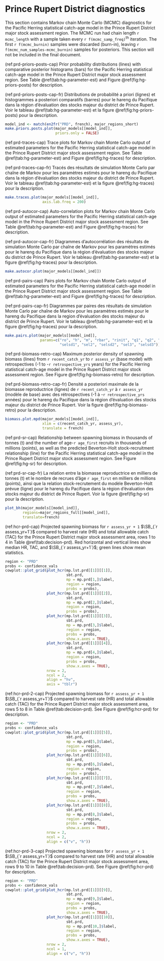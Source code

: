 # Prince Rupert District diagnostics

This section contains Markov chain Monte Carlo (MCMC) diagnostics for the Pacific Herring statistical catch-age model
in the Prince Rupert District major stock assessment region.
The MCMC run had chain length `r mcmc_length`
with a sample taken every `r f(mcmc_samp_freq)`^th^ iteration.
The first `r f(mcmc_burnin)` samples were discarded (burn-in), 
leaving `r f(mcmc_num_samples-mcmc_burnin)` samples for posteriors.
This section will not be included in the final document.

(ref:prd-priors-posts-cap) Prior probability distributions (lines) with
comparative posterior histograms (bars) for the Pacific Herring statistical catch-age model in the Prince Rupert District major stock assessment region.
See Table \@ref(tab:hg-parameter-est) and Figure \@ref(fig:hg-priors-posts) for description.

(ref:prd-priors-posts-cap-fr) Distributions de probabilité a priori (lignes)
et histogrammes a posteriori comparatifs (barres) pour le hareng du Pacifique dans la région d’évaluation des stocks majeur du district de Prince Rupert.
Voir le tableau \@ref(tab:hg-parameter-est) et la figure \@ref(fig:hg-priors-posts) pour la description.

```r
model_ind <- match(en2fr("PRD", french), major_regions_short)
make.priors.posts.plot(major_models[[model_ind]],
                       priors.only = FALSE)
```

(ref:prd-traces-cap) Trace plots for Markov chain Monte Carlo output of
estimated parameters for the Pacific Herring statistical catch-age model
in the Prince Rupert District major stock assessment region.
See Table \@ref(tab:hg-parameter-est) and Figure \@ref(fig:hg-traces) for description.

(ref:prd-traces-cap-fr) Tracés des résultats de simulation Monte Carlo par chaîne de Markov pour les paramètres estimés pour le hareng du Pacifique
dans la région d’évaluation des stocks majeur du district de Prince Rupert.
Voir le tableau \@ref(tab:hg-parameter-est) et la figure \@ref(fig:hg-traces) pour la description.

```r
make.traces.plot(major_models[[model_ind]],
                 axis.lab.freq = 200)
```

(ref:prd-autocor-cap) Auto-correlation plots for Markov chain Monte Carlo output of
estimated parameters for the Pacific Herring statistical catch-age model in the Prince Rupert District major stock assessment region.
See Table \@ref(tab:hg-parameter-est) and Figure \@ref(fig:hg-traces) for description.

(ref:prd-autocor-cap-fr) Diagrammes d’autocorrélation des résultats de simulation Monte Carlo par chaîne de Markov pour les paramètres estimés pour le hareng du Pacifique dans la région d’évaluation des stocks majeur du district de Prince Rupert.
Voir le tableau \@ref(tab:hg-parameter-est) et la figure \@ref(fig:hg-traces) pour la description.

```r
make.autocor.plot(major_models[[model_ind]])
```

(ref:prd-pairs-cap) Pairs plots for Markov chain Monte Carlo output of
estimated parameters for the Pacific Herring statistical catch-age model in the Prince Rupert District major stock assessment region.
See Table \@ref(tab:hg-parameter-est) and Figure \@ref(fig:hg-traces) for description.

(ref:prd-pairs-cap-fr) Diagrammes par paires des résultats de simulation Monte Carlo par chaîne de Markov pour
les paramètres estimés pour le hareng du Pacifique dans la region d’évaluation des stocks majeur du district de Prince Rupert.
Voir le tableau \@ref(tab:hg-parameter-est) et la figure \@ref(fig:hg-traces) pour la description.

```r
make.pairs.plot(major_models[[model_ind]],
                params=c("ro", "h", "m", "rbar", "rinit", "q1", "q2", "sel1",
                         "selsd1", "sel2", "selsd2", "sel3", "selsd3"))
```

(ref:prd-biomass-retro-cap) Maximum posterior density of spawning biomass (lines)
from `r recent_catch_yr` to `r assess_yr` (base model)
with retrospectives (-1 to -`r retrospective_yrs` years)
for the Pacific Herring statistical catch-age model in the Prince Rupert District major stock assessment region.
See Figure \@ref(fig:hg-biomass-retro) for description.

(ref:prd-biomass-retro-cap-fr) Densité a posteriori maximale de la biomasse reproductrice (lignes)
de `r recent_catch_yr` à `r assess_yr` (modèle de base)
avec des rétrospectives (-1 à -`r retrospective_yrs` années)
pour le hareng du Pacifique dans la région d'évaluation des stocks majeur du district de Prince Rupert.
Voir la figure \@ref(fig:hg-biomass-retro) pour la description.

```r
biomass.plot.mpd(major_models[[model_ind]],
                 xlim = c(recent_catch_yr, assess_yr),
                 translate = french)
```

(ref:prd-sr-cap) Relationship between spawning biomass in thousands of tonnes (t) and
the number of age-`r age_first` recruits in thousands of millions (points), as well as the
predicted Beverton-Holt stock-recruitment relationship (line)
for the Pacific Herring statistical catch-age model in the Prince Rupert District major stock assessment region.
See Figure \@ref(fig:hg-sr) for description.

(ref:prd-sr-cap-fr) La relation entre la biomasse reproductrice en milliers de tonnes (t) et
le nombre de recrues d'âge `r age_first` en milliers de millions (points), ainsi que
la relation stock-recrutement du modèle Beverton-Holt prévue (ligne)
pour le hareng du Pacifique dans la région d'évaluation des stocks majeur du district de Prince Rupert.
Voir la figure \@ref(fig:hg-sr) pour la description.

```r
plot_bh(major_models[[model_ind]],
        regions=major_regions_full[[model_ind]],
        translate=french)
```

(ref:hcr-prd-cap) Projected spawning biomass for `r assess_yr + 1` $\SB_{`r assess_yr+1`}$ compared to harvest rate (HR) and total allowable catch (TAC) for the Prince Rupert District major stock assessment area,
rows 1 to 4 in Table \@ref(tab:decision-prd).
Red horizontal and vertical lines show median HR, TAC, and $\SB_{`r assess_yr+1`}$;
green lines show mean statistics.

```r
region <- "PRD"
probs <- confidence_vals
cowplot::plot_grid(plot_hcr(mp.lst.prd[[1]][[1]],
                            sbt.prd,
                            mp = mp.prd[1,]$label,
                            region = region,
                            probs = probs),
                   plot_hcr(mp.lst.prd[[1]][[2]],
                            sbt.prd,
                            mp = mp.prd[2,]$label,
                            region = region,
                            probs = probs),
                   plot_hcr(mp.lst.prd[[1]][[3]],
                            sbt.prd,
                            mp = mp.prd[3,]$label,
                            region = region,
                            probs = probs,
                            show.x.axes = TRUE),
                   plot_hcr(mp.lst.prd[[1]][[4]],
                            sbt.prd,
                            mp = mp.prd[4,]$label,
                            region = region,
                            probs = probs,
                            show.x.axes = TRUE),
                   nrow = 2,
                   ncol = 2,
                   align = "hv",
                   axis = "tblr")
```

(ref:hcr-prd-2-cap) Projected spawning biomass for `r assess_yr + 1` $\SB_{`r assess_yr+1`}$ compared to harvest rate (HR) and total allowable catch (TAC) for the Prince Rupert District major stock assessment area,
rows 5 to 8 in Table \@ref(tab:decision-prd).
See Figure \@ref(fig:hcr-prd) for description.

```r
region <- "PRD"
probs <- confidence_vals 
cowplot::plot_grid(plot_hcr(mp.lst.prd[[1]][[5]],
                            sbt.prd,
                            mp = mp.prd[5,]$label,
                            region = region,
                            probs = probs),
                   plot_hcr(mp.lst.prd[[1]][[6]],
                            sbt.prd,
                            mp = mp.prd[6,]$label,
                            region = region,
                            probs = probs),
                   plot_hcr(mp.lst.prd[[1]][[7]],
                            sbt.prd,
                            mp = mp.prd[7,]$label,
                            region = region,
                            probs = probs,
                            show.x.axes = TRUE),
                   plot_hcr(mp.lst.prd[[1]][[8]],
                            sbt.prd,
                            mp = mp.prd[8,]$label,
                            region = region,
                            probs = probs,
                            show.x.axes = TRUE),
                   nrow = 2,
                   ncol = 2,
                   align = c("v", "h"))
```

(ref:hcr-prd-3-cap) Projected spawning biomass for `r assess_yr + 1` $\SB_{`r assess_yr+1`}$ compared to harvest rate (HR) and total allowable catch (TAC) for the Prince Rupert District major stock assessment area,
rows 9 to 10 in Table \@ref(tab:decision-prd).
See Figure \@ref(fig:hcr-prd) for description.

```r
region <- "PRD"
probs <- confidence_vals 
cowplot::plot_grid(plot_hcr(mp.lst.prd[[1]][[9]],
                            sbt.prd,
                            mp = mp.prd[9,]$label,
                            region = region,
                            probs = probs,
                            show.x.axes = TRUE),
                   plot_hcr(mp.lst.prd[[1]][[10]],
                            sbt.prd,
                            mp = mp.prd[10,]$label,
                            region = region,
                            probs = probs,
                            show.x.axes = TRUE),
                   nrow = 2,
                   ncol = 1,
                   align = c("v", "h"))
```
